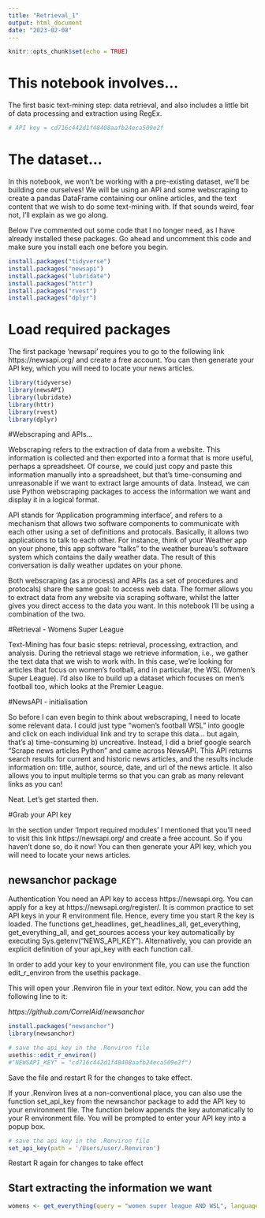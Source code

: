 ```yaml
---
title: "Retrieval_1"
output: html_document
date: "2023-02-08"
---
```


```r
knitr::opts_chunk$set(echo = TRUE)
```


# This notebook involves...

The first basic text-mining step: data retrieval, and also includes a little bit of data processing and extraction using RegEx.


```r
# API key = cd716c442d1f48408aafb24eca509e2f
```


# The dataset...

In this notebook, we won't be working with a pre-existing dataset, we'll be building one ourselves! We will be using an API and some webscraping to create a pandas DataFrame containing our online articles, and the text content that we wish to do some text-mining with. If that sounds weird, fear not, I'll explain as we go along.

Below I've commented out some code that I no longer need, as I have already installed these packages. Go ahead and uncomment this code and make sure you install each one before you begin.


```r
install.packages("tidyverse")
install.packages("newsapi")
install.packages("lubridate")
install.packages("httr")
install.packages("rvest")
install.packages("dplyr")
```


# Load required packages 

The first package 'newsapi' requires you to go to the following link https://newsapi.org/ and create a free account. You can then generate your API key, which you will need to locate your news articles.

```r
library(tidyverse)
library(newsAPI)
library(lubridate)
library(httr)
library(rvest)
library(dplyr)

```


#Webscraping and APIs...

Webscraping refers to the extraction of data from a website. This information is collected and then exported into a format that is more useful, perhaps a spreadsheet. Of course, we could just copy and paste this information manually into a spreadsheet, but that's time-consuming and unreasonable if we want to extract large amounts of data. Instead, we can use Python webscraping packages to access the information we want and display it in a logical format.

API stands for 'Application programming interface', and refers to a mechanism that allows two software components to communicate with each other using a set of definitions and protocals. Basically, it allows two applications to talk to each other. For instance, think of your Weather app on your phone, this app software "talks" to the weather bureau's software system which contains the daily weather data. The result of this conversation is daily weather updates on your phone.

Both webscraping (as a process) and APIs (as a set of procedures and protocals) share the same goal: to access web data. The former allows you to extract data from any website via scraping software, whilst the latter gives you direct access to the data you want. In this notebook I'll be using a combination of the two.


#Retrieval - Womens Super League

Text-Mining has four basic steps: retrieval, processing, extraction, and analysis. During the retrieval stage we retrieve information, i.e., we gather the text data that we wish to work with. In this case, we're looking for articles that focus on women's football, and in particular, the WSL (Women's Super League). I'd also like to build up a dataset which focuses on men's football too, which looks at the Premier League.


#NewsAPI - initialisation

So before I can even begin to think about webscraping, I need to locate some relevant data. I could just type "women's football WSL" into google and click on each individual link and try to scrape this data... but again, that's a) time-consuming b) uncreative. Instead, I did a brief google search "Scrape news articles Python" and came across NewsAPI. This API returns search results for current and historic news articles, and the results include information on: title, author, source, date, and url of the news article. It also allows you to input multiple terms so that you can grab as many relevant links as you can!

Neat. Let's get started then.


#Grab your API key

In the section under 'Import required modules' I mentioned that you'll need to visit this link https://newsapi.org/ and create a free account. So if you haven't done so, do it now! You can then generate your API key, which you will need to locate your news articles.


## newsanchor package 

Authentication
You need an API key to access https://newsapi.org. You can apply for a key at https://newsapi.org/register/. It is common practice to set API keys in your R environment file. Hence, every time you start R the key is loaded. The functions get_headlines, get_headlines_all, get_everything, get_everything_all, and get_sources access your key automatically by executing Sys.getenv("NEWS_API_KEY"). Alternatively, you can provide an explicit definition of your api_key with each function call.

In order to add your key to your environment file, you can use the function edit_r_environ from the usethis package.

This will open your .Renviron file in your text editor. Now, you can add the following line to it:

*https://github.com/CorrelAid/newsanchor* 


```r
install.packages("newsanchor")
library(newsanchor)

# save the api_key in the .Renviron file
usethis::edit_r_environ()
#"NEWSAPI_KEY" = "cd716c442d1f48408aafb24eca509e2f")
```


Save the file and restart R for the changes to take effect.

If your .Renviron lives at a non-conventional place, you can also use the function set_api_key from the newsanchor package to add the API key to your environment file. The function below appends the key automatically to your R environment file. You will be prompted to enter your API key into a popup box.

```r
# save the api key in the .Renviron file
set_api_key(path = '/Users/user/.Renviron')
```

Restart R again for changes to take effect



## Start extracting the information we want 

```r
womens <- get_everything(query = "women super league AND WSL", language = "en")
```













